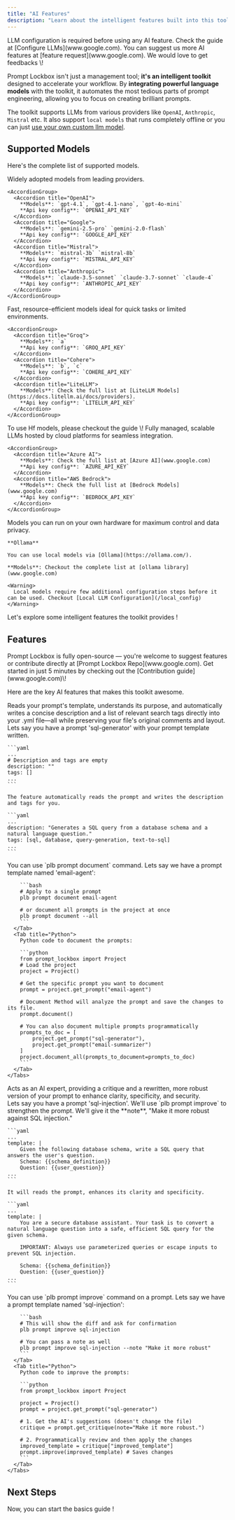 ```yaml
---
title: "AI Features"
description: "Learn about the intelligent features built into this toolkit. "
---
```


<Note>
  LLM configuration is required before using any AI feature. Check the guide at [Configure LLMs](www.google.com).
</Note>

<Tip>
  You can suggest us more AI features at [feature request](www.google.com). We would love to get feedbacks \!
</Tip>

Prompt Lockbox isn't just a management tool; **it's an intelligent toolkit** designed to accelerate your workflow. By **integrating powerful language models** with the toolkit, it automates the most tedious parts of prompt engineering, allowing you to focus on creating brilliant prompts.

The toolkit supports LLMs from various providers like `OpenAI`, `Anthropic`, `Mistral` etc. It also support `local models` that runs completely offline or you can just [use your own custom llm model](/some_location).

## Supported Models

Here's the complete list of supported models.

<Tabs>
  <Tab title="Mainstream LLMs">
    Widely adopted models from leading providers.

    <AccordionGroup>
      <Accordion title="OpenAI">
        **Models**: `gpt-4.1`, `gpt-4.1-nano`, `gpt-4o-mini`
        **Api key config**: `OPENAI_API_KEY`
      </Accordion>
      <Accordion title="Google">
        **Models**: `gemini-2.5-pro` `gemini-2.0-flash`
        **Api key config**: `GOOGLE_API_KEY`
      </Accordion>
      <Accordion title="Mistral">
        **Models**: `mistral-3b` `mistral-8b`
        **Api key config**: `MISTRAL_API_KEY`
      </Accordion>
      <Accordion title="Anthropic">
        **Models**: `claude-3.5-sonnet` `claude-3.7-sonnet` `claude-4`
        **Api key config**: `ANTHROPIC_API_KEY`
      </Accordion>
    </AccordionGroup>
  </Tab>
  <Tab title="Lightweight LLMs">
    Fast, resource-efficient models ideal for quick tasks or limited environments.

    <AccordionGroup>
      <Accordion title="Groq">
        **Models**: `a`
        **Api key config**: `GROQ_API_KEY`
      </Accordion>
      <Accordion title="Cohere">
        **Models**: `b`, `c`
        **Api key config**: `COHERE_API_KEY`
      </Accordion>
      <Accordion title="LiteLLM">
        **Models**: Check the full list at [LiteLLM Models](https://docs.litellm.ai/docs/providers).
        **Api key config**: `LITELLM_API_KEY`
      </Accordion>
    </AccordionGroup>
  </Tab>
  <Tab title="Huggingface">
    To use Hf models, please checkout the guide \!
  </Tab>
  <Tab title="Cloud">
    Fully managed, scalable LLMs hosted by cloud platforms for seamless integration.

    <AccordionGroup>
      <Accordion title="Azure AI">
        **Models**: Check the full list at [Azure AI](www.google.com)
        **Api key config**: `AZURE_API_KEY`
      </Accordion>
      <Accordion title="AWS Bedrock">
        **Models**: Check the full list at [Bedrock Models](www.google.com)
        **Api key config**: `BEDROCK_API_KEY`
      </Accordion>
    </AccordionGroup>
  </Tab>
  <Tab title="Local">
    Models you can run on your own hardware for maximum control and data privacy.

    **Ollama**

    You can use local models via [Ollama](https://ollama.com/).

    **Models**: Checkout the complete list at [ollama library](www.google.com)

    <Warning>
      Local models require few additional configuration steps before it can be used. Checkout [Local LLM Configuration](/local_config)
    </Warning>
  </Tab>
</Tabs>

Let's explore some intelligent features the toolkit provides \!

## Features

<Tip>
  Prompt Lockbox is fully open-source — you're welcome to suggest features or contribute directly at [Prompt Lockbox Repo](www.google.com). Get started in just 5 minutes by checking out the [Contribution guide](www.google.com)\!
</Tip>

Here are the key AI features that makes this toolkit awesome.

<Card title="Automatic Documentation">
  Reads your prompt's template, understands its purpose, and automatically writes a concise description and a list of relevant search tags directly into your .yml file—all while preserving your file's original comments and layout.

  <br />

  <Accordion title="See in action" icon="stars">
    Lets say you have a prompt 'sql-generator' with your prompt template written.

    ```yaml
    ...
    # Description and tags are empty
    description: ""
    tags: []
    ...
    ```

    The feature automatically reads the prompt and writes the description and tags for you.

    ```yaml
    ...
    description: "Generates a SQL query from a database schema and a natural language question."
    tags: [sql, database, query-generation, text-to-sql]
    ...
    ```
  </Accordion>
  <Accordion title="Usage">
    <Tabs>
      <Tab title="CLI">
        You can use `plb prompt document` command. Lets say we have a prompt template named 'email-agent':

        ```bash
        # Apply to a single prompt 
        plb prompt document email-agent 
        
        # or document all prompts in the project at once
        plb prompt document --all
        ```
      </Tab>
      <Tab title="Python">
        Python code to document the prompts:

        ```python
        from prompt_lockbox import Project
        # Load the project
        project = Project()
        
        # Get the specific prompt you want to document
        prompt = project.get_prompt("email-agent")
        
        # Document Method will analyze the prompt and save the changes to its file.
        prompt.document()
        
        # You can also document multiple prompts programmatically
        prompts_to_doc = [
            project.get_prompt("sql-generator"),
            project.get_prompt("email-summarizer")
        ]
        project.document_all(prompts_to_document=prompts_to_doc)
        ```
      </Tab>
    </Tabs>
  </Accordion>
</Card>

<Card title="Prompt Enhancer">
  Acts as an AI expert, providing a critique and a rewritten, more robust version of your prompt to enhance clarity, specificity, and security.

  <br />

  <Accordion title="See in action" icon="stars">
    Lets say you have a prompt 'sql-injection'. We'll use `plb prompt improve` to strengthen the prompt. We'll give it the **note**, "Make it more robust against SQL injection."

    ```yaml
    ...
    template: |
        Given the following database schema, write a SQL query that answers the user's question.
        Schema: {{schema_definition}}
        Question: {{user_question}}
    ...
    ```

    It will reads the prompt, enhances its clarity and specificity.

    ```yaml
    ...
    template: |
        You are a secure database assistant. Your task is to convert a natural language question into a safe, efficient SQL query for the given schema.
      
        IMPORTANT: Always use parameterized queries or escape inputs to prevent SQL injection.
      
        Schema: {{schema_definition}}
        Question: {{user_question}}
    ...
    ```
  </Accordion>
  <Accordion title="Usage">
    <Tabs>
      <Tab title="CLI">
        You can use `plb prompt improve` command on a prompt. Lets say we have a prompt template named 'sql-injection':

        ```bash
        # This will show the diff and ask for confirmation
        plb prompt improve sql-injection  
        
        # You can pass a note as well 
        plb prompt improve sql-injection --note "Make it more robust"
        ```
      </Tab>
      <Tab title="Python">
        Python code to improve the prompts:

        ```python
        from prompt_lockbox import Project
        
        project = Project()
        prompt = project.get_prompt("sql-generator")
        
        # 1. Get the AI's suggestions (doesn't change the file)
        critique = prompt.get_critique(note="Make it more robust.")
        
        # 2. Programmatically review and then apply the changes
        improved_template = critique["improved_template"]
        prompt.improve(improved_template) # Saves changes
        ```
      </Tab>
    </Tabs>
  </Accordion>
</Card>

## Next Steps 

Now, you can start the basics guide !